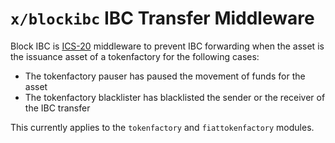 # `x/blockibc` IBC Transfer Middleware

Block IBC is [ICS-20](https://github.com/cosmos/ibc/blob/main/spec/app/ics-020-fungible-token-transfer/README.md) middleware to prevent IBC forwarding when the asset is the issuance asset of a tokenfactory for the following cases:

- The tokenfactory pauser has paused the movement of funds for the asset
- The tokenfactory blacklister has blacklisted the sender or the receiver of the IBC transfer

This currently applies to the `tokenfactory` and `fiattokenfactory` modules.

